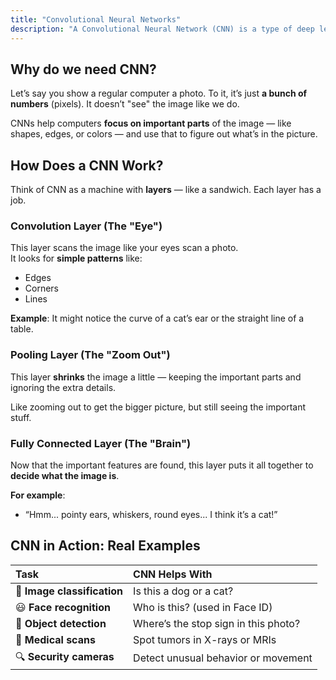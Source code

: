 ```yaml
---
title: "Convolutional Neural Networks"
description: "A Convolutional Neural Network (CNN) is a type of deep learning model specially designed to process grid-like data, such as images. CNNs are the foundation of computer vision, used in tasks like image classification, facial recognition, object detection, and more."
---
```


## Why do we need CNN?

Let’s say you show a regular computer a photo. To it, it’s just **a bunch of numbers** (pixels). It doesn’t "see" the image like we do.

CNNs help computers **focus on important parts** of the image — like shapes, edges, or colors — and use that to figure out what’s in the picture.

## How Does a CNN Work?

Think of CNN as a machine with **layers** — like a sandwich. Each layer has a job.

### **Convolution Layer** (The "Eye")

This layer scans the image like your eyes scan a photo.\
It looks for **simple patterns** like:

- Edges
- Corners
- Lines

**Example**: It might notice the curve of a cat’s ear or the straight line of a table.

### **Pooling Layer** (The "Zoom Out")

This layer **shrinks** the image a little — keeping the important parts and ignoring the extra details.

Like zooming out to get the bigger picture, but still seeing the important stuff.

### **Fully Connected Layer** (The "Brain")

Now that the important features are found, this layer puts it all together to **decide what the image is**.

**For example**:

- “Hmm... pointy ears, whiskers, round eyes... I think it’s a cat\!”

## CNN in Action: Real Examples

| Task                        | CNN Helps With                       |
| :-------------------------- | :----------------------------------- |
| 📸 **Image classification** | Is this a dog or a cat?              |
| 😃 **Face recognition**     | Who is this? (used in Face ID)       |
| 🚗 **Object detection**     | Where’s the stop sign in this photo? |
| 🧠 **Medical scans**        | Spot tumors in X-rays or MRIs        |
| 🔍 **Security cameras**     | Detect unusual behavior or movement  |